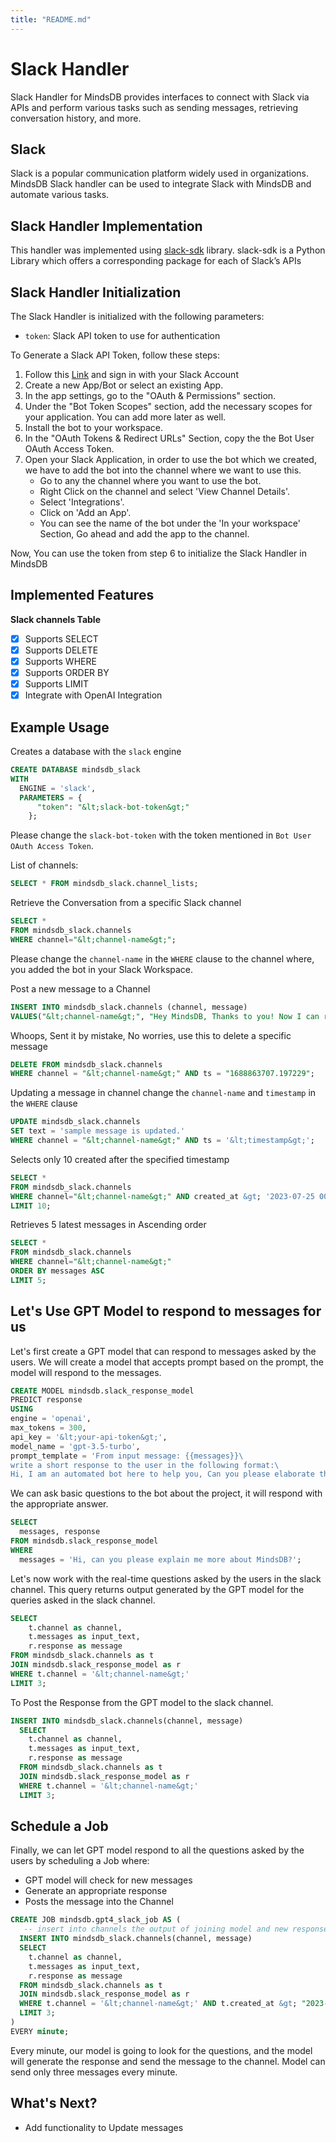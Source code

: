 ```yaml
---
title: "README.md"
---
```


# Slack Handler

Slack Handler for MindsDB provides interfaces to connect with Slack via APIs and perform various tasks such as sending messages, retrieving conversation history, and more.

## Slack

Slack is a popular communication platform widely used in organizations. MindsDB Slack handler can be used to integrate Slack with MindsDB and automate various tasks.

## Slack Handler Implementation

This handler was implemented using [slack-sdk](https://slack.dev/python-slack-sdk/) library.
slack-sdk is a Python Library which offers a corresponding package for each of Slack’s APIs

## Slack Handler Initialization

The Slack Handler is initialized with the following parameters:

- `token`: Slack API token to use for authentication

To Generate a Slack API Token, follow these steps:

1. Follow this [Link](https://api.slack.com/apps) and sign in with your Slack Account
2. Create a new App/Bot or select an existing App.
3. In the app settings, go to the "OAuth & Permissions" section.
4. Under the "Bot Token Scopes" section, add the necessary scopes for your application. You can add more later as well.
5. Install the bot to your workspace.
6. In the "OAuth Tokens & Redirect URLs" Section, copy the the Bot User OAuth Access Token.
7. Open your Slack Application, in order to use the bot which we created, we have to add the bot into the channel where we want to use this.
    - Go to any the channel where you want to use the bot.
    - Right Click on the channel and select 'View Channel Details'.
    - Select 'Integrations'.
    - Click on 'Add an App'.
    - You can see the name of the bot under the 'In your workspace' Section, Go ahead and add the app to the channel.

Now, You can use the token from step 6 to initialize the Slack Handler in MindsDB

## Implemented Features

**Slack channels Table**
   - [x] Supports SELECT
   - [x] Supports DELETE
   - [x] Supports WHERE
   - [x] Supports ORDER BY
   - [x] Supports LIMIT
   - [x] Integrate with OpenAI Integration

## Example Usage

Creates a database with the `slack` engine

~~~~sql
CREATE DATABASE mindsdb_slack
WITH
  ENGINE = 'slack',
  PARAMETERS = {
      "token": "&lt;slack-bot-token&gt;"
    };
~~~~

Please change the `slack-bot-token` with the token mentioned in `Bot User OAuth Access Token`.

List of channels:

~~~~sql
SELECT * FROM mindsdb_slack.channel_lists;
~~~~

Retrieve the Conversation from a specific Slack channel

~~~~sql
SELECT *
FROM mindsdb_slack.channels
WHERE channel="&lt;channel-name&gt;";
~~~~

Please change the `channel-name` in the `WHERE` clause to the channel where, you added the bot in your Slack Workspace.

Post a new message to a Channel

~~~~sql
INSERT INTO mindsdb_slack.channels (channel, message)
VALUES("&lt;channel-name&gt;", "Hey MindsDB, Thanks to you! Now I can respond to my Slack messages through SQL Queries. 🚀 ");
~~~~

Whoops, Sent it by mistake, No worries, use this to delete a specific message

~~~~sql
DELETE FROM mindsdb_slack.channels
WHERE channel = "&lt;channel-name&gt;" AND ts = "1688863707.197229";
~~~~

Updating a message in channel change the `channel-name` and `timestamp` in the `WHERE` clause
~~~~sql
UPDATE mindsdb_slack.channels
SET text = 'sample message is updated.'
WHERE channel = "&lt;channel-name&gt;" AND ts = '&lt;timestamp&gt;';
~~~~

Selects only 10 created after the specified timestamp

~~~~sql
SELECT *
FROM mindsdb_slack.channels
WHERE channel="&lt;channel-name&gt;" AND created_at &gt; '2023-07-25 00:13:07'
LIMIT 10;
~~~~

Retrieves 5 latest messages in Ascending order

~~~~sql
SELECT *
FROM mindsdb_slack.channels
WHERE channel="&lt;channel-name&gt;"
ORDER BY messages ASC
LIMIT 5;
~~~~

## Let's Use GPT Model to respond to messages for us
Let's first create a GPT model that can respond to messages asked by the users. We will create a model that accepts prompt based on the prompt, the model will respond to the messages.

~~~~sql
CREATE MODEL mindsdb.slack_response_model
PREDICT response
USING
engine = 'openai',
max_tokens = 300,
api_key = '&lt;your-api-token&gt;',
model_name = 'gpt-3.5-turbo',
prompt_template = 'From input message: {{messages}}\
write a short response to the user in the following format:\
Hi, I am an automated bot here to help you, Can you please elaborate the issue which you are facing! ✨🚀 -- mdb.ai/bot by @mindsdb';
~~~~

We can ask basic questions to the bot about the project, it will respond with the appropriate answer.

~~~~sql
SELECT
  messages, response
FROM mindsdb.slack_response_model
WHERE
  messages = 'Hi, can you please explain me more about MindsDB?';
~~~~

Let's now work with the real-time questions asked by the users in the slack channel. This query returns output generated by the GPT model for the queries asked in the slack channel.

~~~~sql
SELECT
    t.channel as channel,
    t.messages as input_text, 
    r.response as message
FROM mindsdb_slack.channels as t
JOIN mindsdb.slack_response_model as r
WHERE t.channel = '&lt;channel-name&gt;'
LIMIT 3;
~~~~

To Post the Response from the GPT model to the slack channel.

~~~~sql
INSERT INTO mindsdb_slack.channels(channel, message)
  SELECT
    t.channel as channel,
    t.messages as input_text, 
    r.response as message
  FROM mindsdb_slack.channels as t
  JOIN mindsdb.slack_response_model as r
  WHERE t.channel = '&lt;channel-name&gt;'
  LIMIT 3;
~~~~

## Schedule a Job

Finally, we can let GPT model respond to all the questions asked by the users by scheduling a Job where:
- GPT model will check for new messages
- Generate an appropriate response
- Posts the message into the Channel

~~~~sql
CREATE JOB mindsdb.gpt4_slack_job AS (
   -- insert into channels the output of joining model and new responses
  INSERT INTO mindsdb_slack.channels(channel, message)
  SELECT
    t.channel as channel,
    t.messages as input_text, 
    r.response as message
  FROM mindsdb_slack.channels as t
  JOIN mindsdb.slack_response_model as r
  WHERE t.channel = '&lt;channel-name&gt;' AND t.created_at &gt; "2023-07-25 05:22:00" AND t.created_at &gt; "{{PREVIOUS_START_DATETIME}}"
  LIMIT 3;
)
EVERY minute;
~~~~

Every minute, our model is going to look for the questions, and the model will generate the response and send the message to the channel. Model can send only three messages every minute.

## What's Next?

- Add functionality to Update messages
  